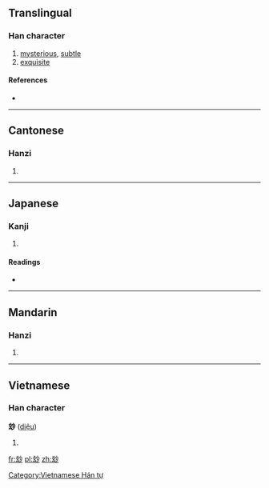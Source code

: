 {{also|妙}}
==Translingual==

===Han character===
{{Han char|rn=95|rad=玄|as=04|sn=9|four=0972<sub>0</sub>|canj=卜戈火竹 (YIFH)|ids=⿰[[玄]][[少]]}}

# [[mysterious]], [[subtle]]
# [[exquisite]]

====References====
* {{Han ref|kx=0725.020|dkj=20815|dj=1135.010|hdz=10287.040|uh=7385|ud=29573|bh=CFC6|bd=53190}}

----

==Cantonese==

===Hanzi===
{{yue-hanzi|jyut=|y=miu6}}

# {{defn|lang=yue|sort=玄04}}

----

==Japanese==

===Kanji===
{{ja-kanji|grade=|rs=玄04}}

# {{defn|lang=ja|sort=玄04}}

====Readings====
* {{ja-readings|on=[[みょう]] (myō)|kun=[[たえ]] (tae)}}

----

==Mandarin==

===Hanzi===
{{cmn-hanzi|pin=[[cī]] ([[ci1]]), [[miào]] ([[miao4]]), [[xuán]] ([[xuan2]])|wg=tz'u<sup>1</sup>, miao<sup>4</sup>, hsüan<sup>2</sup>}}

# {{defn|lang=cmn|sort=玄04}}

----

==Vietnamese==

===Han character===
'''玅''' ([[diệu]])

# {{defn|lang=vi}}

[[Category:Vietnamese Hán tự]]

[[fr:玅]]
[[pl:玅]]
[[zh:玅]]